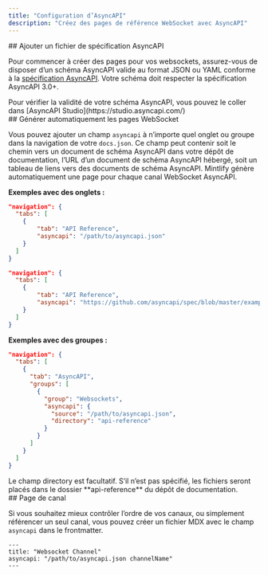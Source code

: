 ```yaml
---
title: "Configuration d’AsyncAPI"
description: "Créez des pages de référence WebSocket avec AsyncAPI"
---
```




<div id="add-an-asyncapi-specification-file">
  ## Ajouter un fichier de spécification AsyncAPI
</div>

Pour commencer à créer des pages pour vos websockets, assurez-vous de disposer d’un schéma AsyncAPI valide au format JSON ou YAML conforme à la [spécification AsyncAPI](https://www.asyncapi.com/docs/reference/specification/v3.0.0). Votre schéma doit respecter la spécification AsyncAPI 3.0+.

<Tip>
  Pour vérifier la validité de votre schéma AsyncAPI, vous pouvez le coller dans
  [AsyncAPI Studio](https://studio.asyncapi.com/)
</Tip>



<div id="auto-populate-websockets-pages">
  ## Générer automatiquement les pages WebSocket
</div>

Vous pouvez ajouter un champ `asyncapi` à n’importe quel onglet ou groupe dans la navigation de votre `docs.json`. Ce champ peut contenir soit le chemin vers un document de schéma AsyncAPI dans votre dépôt de documentation, l’URL d’un document de schéma AsyncAPI hébergé, soit un tableau de liens vers des documents de schéma AsyncAPI. Mintlify génère automatiquement une page pour chaque canal WebSocket AsyncAPI.

**Exemples avec des onglets :**

<CodeGroup>

```json Local File {5}
"navigation": {
  "tabs": [
    {
        "tab": "API Reference",
        "asyncapi": "/path/to/asyncapi.json"
    }
  ]
}

```

```json Remote URL {5}
"navigation": {
  "tabs": [
    {
        "tab": "API Reference",
        "asyncapi": "https://github.com/asyncapi/spec/blob/master/examples/simple-asyncapi.yml"
    }
  ]
}
```

</CodeGroup>

**Exemples avec des groupes :**

```json {8-11}
"navigation": {
  "tabs": [
    {
      "tab": "AsyncAPI",
      "groups": [
        {
          "group": "Websockets",
          "asyncapi": {
            "source": "/path/to/asyncapi.json",
            "directory": "api-reference"
          }
        }
      ]
    }
  ]
}
```

<Note>
  Le champ directory est facultatif. S’il n’est pas spécifié, les fichiers seront placés dans
  le dossier **api-reference** du dépôt de documentation.
</Note>



<div id="channel-page">
  ## Page de canal
</div>

Si vous souhaitez mieux contrôler l’ordre de vos canaux, ou simplement référencer un seul canal, vous pouvez créer un fichier MDX avec le champ `asyncapi` dans le frontmatter.

```mdx
---
title: "Websocket Channel"
asyncapi: "/path/to/asyncapi.json channelName"
---
```

